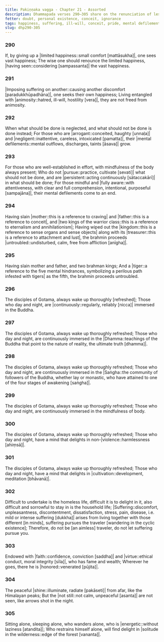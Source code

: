 ```yaml
---
title: Pakiṇṇaka vagga - Chapter 21 - Assorted
description: Dhammapada verses 290–305 share on the renunciation of lesser happiness for greater joy, mindfulness of the body, and applying effort to overcome defilements. It highlights the harm of neglecting duties, imposing suffering on another, while praising Gotama's disciples who are immersed in mindfulness, non-violence, and cultivation.
fetter: doubt, personal existence, conceit, ignorance
tags: happiness, suffering, ill-will, conceit, pride, mental defilements, taints, cultivation, meditation, craving, Buddha, Dhamma, Saṅgha, mindfulness, harm, wilderness, seclusion, solitude, dhp
slug: dhp290-305
---
```


### 290

If, by giving up a \|limited happiness::small comfort [mattāsukha]|,
one sees vast happiness;
The wise one should renounce the limited happiness,
\|having seen::considering [sampassanta]| the vast happiness.

### 291

\|Imposing suffering on another::causing another discomfort [paradukkhūpadhāna]|,
one seeks their own happiness;
Living entangled with |animosity::hatred, ill-will, hostility [vera]|,
they are not freed from animosity.

### 292

When what should be done is neglected,
and what should not be done is done instead;
For those who are |arrogant::conceited, haughty [unnaḷa]| and |negligent::inattentive, careless, intoxicated [pamatta]|,
their \|mental defilements::mental outflows, discharges, taints [āsava]| grow.

### 293

For those who are well-established in effort,
with mindfulness of the body always present;
Who do not |pursue::practice, cultivate [sevati]| what should not be done,
and are |persistent::acting continuously [sātaccakārī]| in what should be done;
For those mindful and \|fully aware::with attentiveness, with clear and full comprehension, intentional, purposeful [sampajāna]|,
their mental defilements come to an end.

### 294

Having slain |mother::this is a reference to craving| and |father::this is a reference to conceit|,
and \|two kings of the warrior class::this is a reference to eternalism and annihilationism|;
Having wiped out the |kingdom::this is a reference to sense organs and sense objects| along with its |treasurer::this is a reference to attachment and lust|,
the brahmin proceeds |untroubled::undisturbed, calm, free from affliction [anīgha]|.

### 295

Having slain mother and father,
and two brahman kings;
And a |tiger::a reference to the five mental hindrances, symbolizing a perilous path infested with tigers| as the fifth,
the brahmin proceeds untroubled.

### 296

The disciples of Gotama,
always wake up thoroughly [refreshed];
Those who day and night,
are |continuously::regularly, reliably [nicca]| immersed in the Buddha.

### 297

The disciples of Gotama,
always wake up thoroughly refreshed;
Those who day and night,
are continuously immersed in the |Dhamma::teachings of the Buddha that point to the nature of reality, the ultimate truth [dhamma]|.

### 298

The disciples of Gotama,
always wake up thoroughly refreshed;
Those who day and night,
are continuously immersed in the |Saṅgha::the community of followers of the Buddha, whether lay or monastic, who have attained to one of the four stages of awakening [saṅgha]|.

### 299

The disciples of Gotama,
always wake up thoroughly refreshed;
Those who day and night,
are continuously immersed in the mindfulness of body.

### 300

The disciples of Gotama,
always wake up thoroughly refreshed;
Those who day and night,
have a mind that delights in non-|violence::harmlessness [ahiṃsā]|.

### 301

The disciples of Gotama,
always wake up thoroughly refreshed;
Those who day and night,
have a mind that delights in |cultivation::development, meditation [bhāvanā]|.

### 302

Difficult to undertake is the homeless life, difficult it is to delight in it,
also difficult and sorrowful to stay in is the household life;
|Suffering::discomfort, unpleasantness, discontentment, dissatisfaction, stress, pain, disease, i.e. mild or intense suffering [dukkha]| arises from living together with those different [in minds],
suffering pursues the traveler [wandering in the cyclic existence];
Therefore, do not be [an aimless] traveler,
do not let suffering pursue you.

### 303

Endowed with |faith::confidence, conviction [saddha]| and |virtue::ethical conduct, moral integrity [sīla]|,
who has fame and wealth;
Wherever he goes,
there he is |honored::venerated [pūjita]|.

### 304

The peaceful |shine::illuminate, radiate [pakāseti]| from afar,
like the Himalayan peaks;
But the \|not still::not calm, unpeaceful [asanta]| are not seen,
like arrows shot in the night.

### 305

Sitting alone, sleeping alone,
who wanders alone, who is |energetic::without laziness [atandita]|;
Who restrains himself alone,
will find delight in \|solitude in the wilderness::edge of the forest [vananta]|.